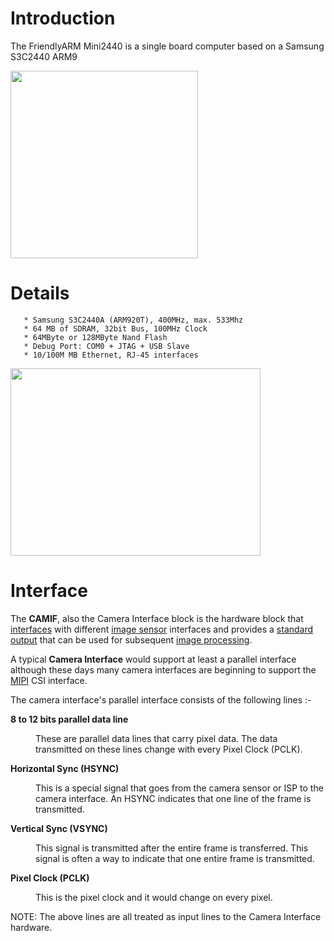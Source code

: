 = Introduction =

The FriendlyARM Mini2440 is a single board computer based on a Samsung S3C2440 ARM9

<img src ="http://s3c2440camera.googlecode.com/files/mini2440-35.jpg" height=300px width=300px>


= Details =

    * Samsung S3C2440A (ARM920T), 400MHz, max. 533Mhz
    * 64 MB of SDRAM, 32bit Bus, 100MHz Clock
    * 64MByte or 128MByte Nand Flash
    * Debug Port: COM0 + JTAG + USB Slave
    * 10/100M MB Ethernet, RJ-45 interfaces

<img src ="http://s3c2440camera.googlecode.com/files/mini2440_des.jpg" height=300px width=400px>

= Interface =

The '''CAMIF''', also the Camera Interface block is the hardware block that [[Interface (computer science)|interfaces]] with different [[image sensor]] interfaces and provides a [[standard output]] that can be used for subsequent [[image processing]].

A typical '''Camera Interface''' would support at least a parallel interface although these days many camera interfaces are beginning to support the [[Mobile Industry Processor Interface|MIPI]] CSI interface. 

The camera interface's parallel interface consists of the following lines :-

'''8 to 12 bits parallel data line'''
:These are parallel data lines that carry pixel data. The data transmitted on these lines change with every Pixel Clock (PCLK).

'''Horizontal Sync (HSYNC)'''
:This is a special signal that goes from the camera sensor or ISP to the camera interface. An HSYNC indicates that one line of the frame is transmitted.

'''Vertical Sync (VSYNC)'''
:This signal is transmitted after the entire frame is transferred. This signal is often a way to indicate that one entire frame is transmitted.

'''Pixel Clock (PCLK)'''
:This is the pixel clock and it would change on every pixel.
NOTE: The above lines are all treated as input lines to the Camera Interface hardware.